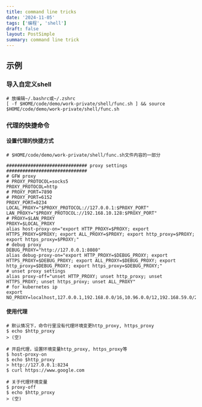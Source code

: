 ```yaml
---
title: command line tricks
date: '2024-11-05'
tags: ['编程', 'shell']
draft: false
layout: PostSimple
summary: command line trick
---
```


## 示例

### 导入自定义shell

```shell
# 放编辑~/.bashrc或~/.zshrc
[ -f $HOME/code/demo/work-private/shell/func.sh ] && source $HOME/code/demo/work-private/shell/func.sh
```

### 代理的快捷命令

#### 设置代理的快捷方式

```shell
# $HOME/code/demo/work-private/shell/func.sh文件内容的一部分

############################## proxy settings ##############################
# GFW proxy
# PROXY_PROTOCOL=socks5
PROXY_PROTOCOL=http
# PROXY_PORT=7890
# PROXY_PORT=6152
PROXY_PORT=8234
LOCAL_PROXY="$PROXY_PROTOCOL://127.0.0.1:$PROXY_PORT"
LAN_PROXY="$PROXY_PROTOCOL://192.168.10.128:$PROXY_PORT"
# PROXY=$LAN_PROXY
PROXY=$LOCAL_PROXY
alias host-proxy-on="export HTTP_PROXY=$PROXY; export HTTPS_PROXY=$PROXY; export ALL_PROXY=$PROXY; export http_proxy=$PROXY; export https_proxy=$PROXY;"
# debug proxy
DEBUG_PROXY="http://127.0.0.1:8080"
alias debug-proxy-on="export HTTP_PROXY=$DEBUG_PROXY; export HTTPS_PROXY=$DEBUG_PROXY; export ALL_PROXY=$DEBUG_PROXY; export http_proxy=$DEBUG_PROXY; export https_proxy=$DEBUG_PROXY;"
# unset proxy settings
alias proxy-off="unset HTTP_PROXY; unset http_proxy; unset HTTPS_PROXY; unset https_proxy; unset ALL_PROXY"
# for kubernetes ip
export NO_PROXY=localhost,127.0.0.1,192.168.0.0/16,10.96.0.0/12,192.168.59.0/24,192.168.49.0/24,192.168.39.0/24
```

#### 使用代理

```shell
# 默认情况下，命令行里没有代理环境变更http_proxy, https_proxy
$ echo $http_proxy
> (空)

# 开启代理，设置环境变量http_proxy, https_proxy等
$ host-proxy-on
$ echo $http_proxy
> http://127.0.0.1:8234
$ curl https://www.google.com

# 关于代理环境变量
$ proxy-off
$ echo $http_proxy
> (空)
```
